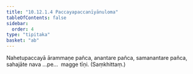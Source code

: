 ```yaml
---
title: "10.12.1.4 Paccayapaccanīyānuloma"
tableOfContents: false
sidebar:
  order: 4
type: "tipitaka"
basket: "ab"
---
```



<DynamicBreadcrumb />

<Division number="331">

<Paragraph number="3135">
Nahetupaccayā ārammaṇe pañca, anantare pañca, samanantare pañca, sahajāte nava …pe…  magge tīṇi. (Saṃkhittaṃ.)
</Paragraph>
</Division>